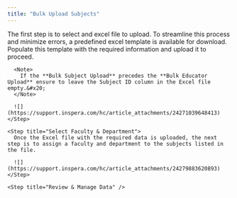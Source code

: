 ```yaml
---
title: "Bulk Upload Subjects"
---
```


<Accordion title="Bulk Upload Subjects" defaultOpen={false} icon="File">
  <Steps>
    <Step title="Select an Excel File">
      The first step is to select and excel file to upload. To streamline this process and minimize errors, a predefined excel template is available for download. Populate this template with the required information and upload it to proceed.&#x20;

      <Note>
        If the **Bulk Subject Upload** precedes the **Bulk Educator Upload** ensure to leave the Subject ID column in the Excel file empty.&#x20;
      </Note>

      ![](https://support.inspera.com/hc/article_attachments/24271039648413)
    </Step>

    <Step title="Select Faculty & Department">
      Once the Excel file with the required data is uploaded, the next step is to assign a faculty and department to the subjects listed in the file.

      ![](https://support.inspera.com/hc/article_attachments/24279883620893)
    </Step>

    <Step title="Review & Manage Data" />
  </Steps>
</Accordion>